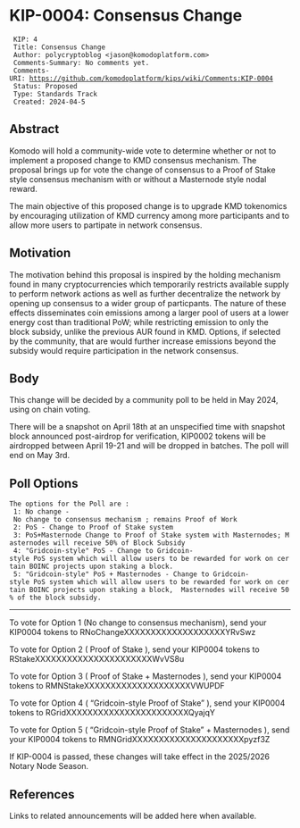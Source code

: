 = KIP-0004: Consensus Change =


  KIP: 4
  Title: Consensus Change
  Author: polycryptoblog <jason@komodoplatform.com>
  Comments-Summary: No comments yet.
  Comments-URI: https://github.com/komodoplatform/kips/wiki/Comments:KIP-0004
  Status: Proposed
  Type: Standards Track
  Created: 2024-04-5

== Abstract ==

Komodo will hold a community-wide vote to determine whether or not to implement a proposed change to KMD consensus mechanism. The proposal brings up for vote the change of consensus to a Proof of Stake style consensus mechanism with or without a Masternode style nodal reward. 

The main objective of this proposed change is to upgrade KMD tokenomics by encouraging utilization of KMD currency among more participants and to allow more users to partipate in network consensus.  

== Motivation ==

The motivation behind this proposal is inspired by the holding mechanism found in many cryptocurrencies which temporarily restricts available supply to perform network actions as well as further decentralize the network by opening up consensus to a wider group of particpants.  The nature of these effects disseminates coin emissions among a larger pool of users at a lower energy cost than traditional PoW; while restricting emission to only the block subsidy, unlike the previous AUR found in KMD.  Options, if selected by the community,  that are would further increase emissions beyond the subsidy would require participation in the network consensus.   


== Body ==

This change will be decided by a community poll to be held in May 2024, using on chain voting.

There will be a snapshot on April 18th at an unspecified time with snapshot block announced post-airdrop for verification, KIP0002 tokens will be airdropped between April 19-21 and will be dropped in batches. The poll will end on May 3rd.

== Poll Options ==

 The options for the Poll are : 
  1: No change - No change to consensus mechanism ; remains Proof of Work
  2: PoS - Change to Proof of Stake system
  3: PoS+Masternode Change to Proof of Stake system with Masternodes; Masternodes will receive 50% of Block Subsidy
  4: "Gridcoin-style" PoS - Change to Gridcoin-style PoS system which will allow users to be rewarded for work on certain BOINC projects upon staking a block.
  5: "Gridcoin-style" PoS + Masternodes - Change to Gridcoin-style PoS system which will allow users to be rewarded for work on certain BOINC projects upon staking a block,  Masternodes will receive 50% of the block subsidy.  



----------------------------------------------------------------------------------------------------------------------------------------------------------------------------



To vote for Option 1 (No change to consensus mechanism), send your KIP0004 tokens to RNoChangeXXXXXXXXXXXXXXXXXXXYRvSwz

To vote for Option 2 ( Proof of Stake ), send your KIP0004 tokens to RStakeXXXXXXXXXXXXXXXXXXXXXXWvVS8u

To vote for Option 3 ( Proof of Stake + Masternodes ), send your KIP0004 tokens to RMNStakeXXXXXXXXXXXXXXXXXXXXVWUPDF

To vote for Option 4 ( “Gridcoin-style Proof of Stake” ), send your KIP0004 tokens to RGridXXXXXXXXXXXXXXXXXXXXXXXQyajqY

To vote for Option 5 ( “Gridcoin-style Proof of Stake” + Masternodes ), send your KIP0004 tokens to RMNGridXXXXXXXXXXXXXXXXXXXXXpyzf3Z


If KIP-0004 is passed, these changes will take effect in the 2025/2026 Notary Node Season.


== References ==

Links to related announcements will be added here when available.
